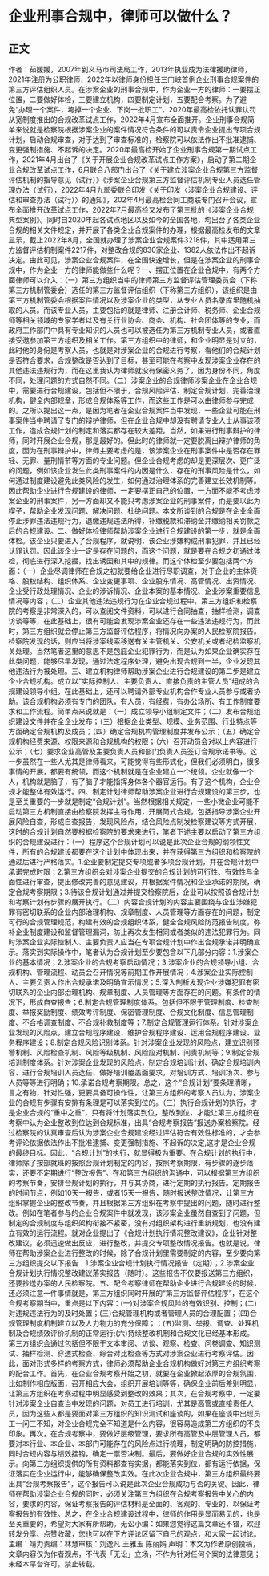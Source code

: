 # 企业刑事合规中，律师可以做什么？
## 正文
作者：茹媛媛，2007年到义马市司法局工作，2013年执业成为法律援助律师，2021年注册为公职律师，2022年以律师身份担任三门峡首例企业刑事合规案件的第三方评估组织人员。在涉案企业的刑事合规中，作为企业一方的律师：一要摆正位置，二要做好体检，三要建立机构，四要制定计划，五要配合考察。为了避免“办理一个案件，垮掉一个企业、下岗一批职工”，2020年最高检依托认罪认罚从宽制度推出的合规改革试点工作，2022年4月宣布全面推开。企业刑事合规简单来说就是检察院根据涉案企业的案件情况符合条件的可以责令企业提出专项合规计划，启动合规审查，对于达到了审查标准的，检察院可以依法作出不批准逮捕、变更强制措施、不起诉的决定。2020年最高检开始了企业刑事合规第一期试点工作，2021年4月出台了《关于开展企业合规改革试点工作方案》，启动了第二期企业合规改革试点工作，6月联合八部门出台了《关于建立涉案企业合规第三方监督评估机制的指导意见（试行）》《涉案企业合规第三方监督评估机制专业人员选任管理办法（试行），2022年4月九部委联合印发《关于印发〈涉案企业合规建设、评估和审查办法（试行）〉的通知》，202年4月最高检会同工商联专门召开会议，宣布全面推开改革试点工作，2022年7月最高检又发布了第三批的《涉案企业合规典型案例》。同时自2020年起各试点地区以及如今的全国各地，均出台了各类企业合规的相关文件规定，并开展了各类企业合规案件的办理，根据最高检发布的文章显示，截止2022年8月，全国就办理了涉案企业合规案件3218件，其中适用第三方监督评估机制案件2217件，对整改合规的830家企业、1382人依法作出不起诉决定。由此可见，涉案企业合规案件，在全国快速增长，但是在涉案企业的刑事合规中，作为企业一方的律师能做些什么呢？一、摆正位置在企业合规中，有两个方面律师可以介入：（一）第三方组织当中的律师第三方监督评估管理委员会（下称第三方机制管委会）选任的第三方监督评估组织（下称第三方组织），该组织是由第三方机制管委会根据案件情况以及涉案企业的类型，从专业人员名录库里随机抽取的人员。而该专业人员，主要包括的就是律师、注册会计师、税务师、企业合规师等相关领域的专家学者以及有关行业协会、商会、机构、社会团体等的专业，而政府工作部门中具有专业知识的人员也可以被选任为第三方机制专业人员，或者直接受邀参加第三方组织及相关工作。第三方组织中的律师，和企业明显是对立的，此时他的身份是考察人员，也就是对涉案企业的合规进行考察，看他们的合规计划是否符合要求，合规整改是否达到了目标，甚至可能在考察中发现涉案企业存在的其他违法违规行为，而在这里我认为律师就没有保密义务了，因为身份不同，角度不同，处理问题的方式自然不同。（二）涉案企业的合规律师涉案企业在企业合规中，需要进行合规建设，包括但不限于，合规风险评估、制定合规计划、完善治理机构，健全内部规章，形成合规体系等工作，而这些工作是可以由律师参与完成的。之所以提出这一点，是因为笔者在企业合规案件当中发现，一些企业可能在刑事案件当中聘请了专门的辩护律师，但在企业合规中却没有聘请专业人士从事该项工作，造成合规计划的制定和落实都存在较大差距。当然，如果进行刑事辩护的律师，同时开展企业合规，那是最好的。但此时的律师就一定要脱离出辩护律师的角度，因为在刑事辩护中，律师主要考虑的是，该涉案企业在刑事案件中是否存在罪轻、无罪、量刑情节等方面的专业问题。但企业合规考虑的却是更深层次、更广泛的问题，例如该企业发生此类刑事案件的内因是什么，存在的刑事风险是什么，如何通过制度建设避免此类风险的发生，如何通过治理体系的完善建立长效机制等。因此帮助企业进行合规建设的律师，一定要摆正自己的位置，一方面不能不考虑涉案企业的刑事案件，另一方面却又不能只考虑涉案企业的刑事案件，而是要以此为楔子，帮助企业发现问题、解决问题、杜绝问题。本文所谈到的合规是在企业全面停止涉罪违法违规行为，退缴违规违法所得，补缴税款和滞纳金并缴纳相关罚款之后的合规建设。二、做好体检律师帮助涉案企业进行合规建设的第一步，就是全面体检。该企业只要进入了合规程序，就说明，该企业涉嫌构成刑事犯罪，并且已经认罪认罚。因此该企业一定是存在问题的，而这个问题，就是要在合规之初通过体检，彻底进行深入挖掘，找出诱因和其中的规律。而这个体检至少要包括两个方面：（一）企业尽调律师在合规之初就要给企业进行尽职调查，对于企业的主体资格、股权结构、组织体系、企业变更事项、企业股东情况、高管情况、出资情况、企业受行政处理情况、企业的涉诉情况、企业本案的基本情况、企业涉案重要信息情况等内容；（二）企业其他违法违规行为在企业合规过程中，第三方组织和检察院的考察是非常深入的，可以查阅文件资料，可以进行合同抽查，抽样检测，调查访谈等等，在此基础上，很有可能会发现涉案企业还存在一些违法违规行为，而此时，第三方组织就会停止第三方监督评估程序，将情况向办案的人民检察院报告。检察院发现的话，则应当将涉案线索移送有关主管机关、公安机关或者纪检监察机关处理。当然笔者这里的意思不是包庇企业犯罪行为，而是认为如果企业确实存在此类问题，能够尽早发现，通过法定程序处理，避免出现合规到一半，企业发现其他违法行为被处理。三、建立机构律师帮助涉案企业进行合规建设的第二步是建立企业合规机构。成立以“实际控制人、主要负责人、直接负责的主管人员”组成的合规建设领导小组。在此基础上，还可以聘请外部专业机构合作专业人员参与或者协助。该合规机构必须有专门的团队，有人员，有经费，有办公场所、有工作制度要求和工作流程。简单点来说就是：（一）成立领导小组制定文件；（二）发布合规组织建设文件并在全企业发布；（三）根据企业类型、规模、业务范围、行业特点等方面确定合规机构及成员；（四）确定合规机构管理制度并发布公示；（五）确定合规机构经费来源、权限来源和合规机构的权限；（六）召开动员会对以上内容进行公示；（七）要求企业高管及主要负责人员和部门负责人员签订合规承诺书等。这一步虽然在一些人尤其是律师看来，可能觉得有些形式化，但我们必须明白，很多事情的开展，都要有统领，而这个机制就是在企业建立一个统领。企业就像一个人，机构就是脑子，有了脑子才能指挥身体各个器官运行。有了这个机构，企业合规才能整体有效运行。四、制定计划律师帮助涉案企业进行合规建设的第三步，也是至关重要的一步就是制定“合规计划”。当然根据相关规定，一些小微企业可能不启动第三方机制直接由检察院发挥主导作用，开展简式合规，包括指导涉案企业开展风险自查，形成自查报告，发现风险点，结合风险点制发检察建议等方式开展，这时的合规计划自然要根据检察院的要求来进行，笔者下述主要以启动了第三方组织的合规建设进行：（一）程序这个合规计划可以说是此次企业合规的纲领性文件，所有的合规建设都要在这个计划中体现出来，并在获得第三方组织和检察院的通过后进行严格落实。1.企业要制定提交专项或者多项合规计划，并在合规计划中承诺完成时限；2.第三方组织会对涉案企业提交的合规计划的可行性、有效性与全面性进行审查，提出修改完善的意见建议，并根据案件情况和企业承诺的期限，确定合规考察期限；3.待该合规计划通过并提交检察院后，企业可以按照该合规计划和考察计划有步骤的展开执行。（二）内容合规计划的内容主要围绕与企业涉嫌犯罪有密切联系的企业内部治理机构、规章制度、人员管理等方面存在的问题，制定可行的合规管理规范，构建有效的合规组织体系，健全合规风险防范报告制度，弥补企业制度建设和监督管理漏洞，防止再次发生相同或者类似的违法犯罪行为。同时涉案企业实际控制人、主要负责人应当在专项合规计划中作出合规承诺并明确宣示。落实到实际操作中，笔者认为合规计划至少要包含以下几部分内容：1.涉案企业的基本情况；2.涉案企业的合规考察启动情况；3.涉案企业的合规领导小组、合规机构、管理流程、动员会召开情况等前期工作开展情况；4.涉案企业实际控制人、主要负责人作出合规承诺及明确宣示情况；5.深入剖析发现企业涉嫌犯罪有密切联系的企业内部治理机构、规章制度、人员管理等方面存在的问题。有条件的情况下，形成自查报告；6.制定合规管理制度体系。包括但不限于管理制度、检查制度、举报奖励制度、绩效考评制度、保密管理制度、合规文化制度、信息管理制度、不合格调查制度、不合规补救制度等；7.制定合规管理运行体系。针对涉案企业发现的风险点，建立合规程序建设、维护合规程序建设、运用合规程序建设、业务程序建设；8.制定合规风险识别体系。针对涉案企业发现的风险点，建立识别预警机制、风险检查机制、风险等级机制、风险应对机制、问责机制等；9.制定合规培训制度体系。针对涉案企业发现的风险点，制定合规培训计划、确定合规培训内容、进行合规培训人员选任、做好培训覆盖面要求，对培训方式、培训场次、参与人员等等进行明确；10.承诺合规考察期限。总之，这个“合规计划”要条理清晰，言之有物，针对性强，更要具备可操作性，让第三方组织的考察人员认为，涉案企业的合规有步骤有安排有条理是可以落实到位的。（三）执行合规计划的执行，才是企业合规的“重中之重”，只有将计划落实到位，整改到位，才能让第三方组织在考察中认为企业整改到位达到合规标准，出具“合规考察报告”报送办案检察院。经过检察院的认真审查后认为涉案企业合规建设经过评估符合有效性标准的，才会参考评论依据依法作出不批准逮捕、变更强制措施、不起诉的决定,这才是企业合规的最终目标。因此，“合规计划”的执行，就显得极为重要。在合规计划的执行中，律师除了按部就班的按照合规计划制定的内容，按照考察期限，有步骤的逐步落实，还要不定期进行“整改报告”。在和第三方组织的沟通中，可以根据第三方组织的考察节奏，安排合规计划的执行，并与其协商，进行定期的执行报告。定期报告的时间节点，例如10天一报告，或者15天一报告，随时报送整改情况，让第三方组织掌握企业的整改节奏，并且根据第三方组织在考察中提出的问题，随时进行整改。例如在笔者参与的企业合规案件中就发现，该涉案企业虽然自查到了问题，但制定的合规制度与组织架构衔接不紧密，没有对组织架构进行重新规划，也没有建立有效的运行流程。就对企业提出了《合规计划执行情况整改建议》，企业针对整改建议，必须迅速做出反应，进行整改，并提交专项整改情况报告。也就是说，律师在帮助涉案企业进行整改的时候，除了合规计划里需要制定的内容，至少要向第三方组织提交以下报告：1.涉案企业合规计划执行情况报告（定期）；2.涉案企业合规计划执行情况整改建议落实报告（随时）。这些报告不仅要报送第三方组织，还要抄送办案的人民检察院。五、配合考察律师在帮助企业进行合规建设的时候，还必须注意一件事情就是，第三方组织同时开展的“第三方监督评估程序”，在这个合规考察期当中，重点是以下内容：(一)对涉案合规风险的有效识别、控制；(二)对违规违法行为的及时处置；(三)合规管理机构或者管理人员的合理配置；(四)合规管理制度机制建立以及人力物力的充分保障；；(五)监测、举报、调查、处理机制及合规绩效评价机制的正常运行;(六)持续整改机制和合规文化已经基本形成。第三方组织会通过包括但不限于文本审阅、访谈、观察、检查、问卷调查、知识测试、抽样检测、穿透式检查、综合对比检查等方式对涉案企业进行考察评估。因此，面对形式多样的考察方式，律师必须帮助企业合规机构做好对第三方组织考察的配合工作。首先，在企业合规考察开始之初，就要在企业掀起浓厚的合规氛围，比如制作相应版面，召开相应大会，组织开展培训等等，确保企业前后差别明显，让第三方组织在考察过程中明显感受到整改的效果；其次，在合规考察中，一定要针对涉案企业自查当中发现的问题，对员工进行培训，尤其是高管或直接责任人员，因为这些人都是要面对第三方组织的知识测试和座谈的，如果在座谈中出现员工一问三不知，对企业合规完全不知道是什么内容，很容易造成第三方组织的不良印象。再次，在合规考察中，要做好层级管理，要求所有高管及中层管理人员，都要对本行业、本企业、本部门可能存在的风险点进行梳理，制定明确的防控措施，同时合规内容与绩效挂钩，确定一票否决制。最后，要做好企业合规的实效性展示。向第三方组织提供的所有资料都查有实据，都能落实到位，都有运行依据，保证落实在企业运行中，能够确保整改实效。在此次企业合规中，第三方组织最终要出具“合规考察报告”，这个报告可以说是此次企业合规成功与否的关键。因此，律师在帮助涉案企业合规的同时，必须关注第三方组织在合规考察报告中关心的内容，要求的内容，保证考察报告的评估材料是全面的、客观的、专业的，以保证考察报告的有效性。总之，在企业合规建设过程中，律师的作用是显而易见的，也是至关重要的，希望对大家有所帮助。无讼小编：如果您觉得这篇文章还不错，欢迎转发分享、点赞收藏，您也可以在下方评论区留下自己的观点，和大家一起讨论。主编：靖力责编：林慧审核：刘逸凡 王雅玉 陈丽娟 声明：本文为作者原创投稿，文章内容仅为作者观点，不代表「无讼」立场，不作为针对任何个案的法律意见；未经本平台许可，禁止转载。